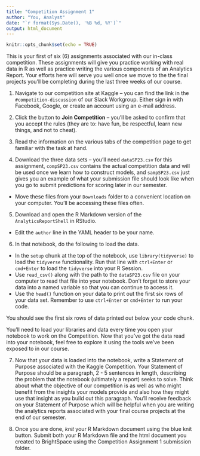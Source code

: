 ```yaml
---
title: "Competition Assignment 1"
author: "You, Analyst"
date: "`r format(Sys.Date(), '%B %d, %Y')`"
output: html_document
---
```


```r
knitr::opts_chunk$set(echo = TRUE)
```

This is your first of six (6) assignments associated with our in-class competition. These assignments will give you practice working with real data in R as well as practice writing the various components of an Analytics Report. Your efforts here will serve you well once we move to the the final projects you'll be completing during the last three weeks of our course.

1. Navigate to our competition site at Kaggle -- you can find the link in the `#competition-discussion` of our Slack Workgroup. Either sign in with Facebook, Google, or create an account using an e-mail address.

2. Click the button to **Join Competition** -- you'll be asked to confirm that you accept the rules (they are to: have fun, be respectful, learn new things, and not to cheat).

3. Read the information on the various tabs of the competition page to get familiar with the task at hand.

4. Download the three data sets -- you'll need `dataSP23.csv` for this assignment, `compSP23.csv` contains the actual competition data and will be used once we learn how to construct models, and `sampSP23.csv` just gives you an example of what your submission file should look like when you go to submit predictions for scoring later in our semester.

  + Move these files from your `Downloads` folder to a convenient location on your computer. You'll be accessing these files often.

5. Download and open the R Markdown version of the `AnalyticsReportShell` in RStudio.

  + Edit the `author` line in the YAML header to be your name.

6. In that notebook, do the following to load the data.

  + In the `setup` chunk at the top of the notebook, use `library(tidyverse)` to load the `tidyverse` functionality. Run that line with `ctrl+Enter` or `cmd+Enter` to load the `tidyverse` into your R Session.
  + Use `read_csv()` along with the path to the `dataSP23.csv` file on your computer to read that file into your notebook. Don't forget to store your data into a named variable so that you can continue to access it. 
  + Use the `head()` function on your data to print out the first six rows of your data set. Remember to use `ctrl+Enter` or `cmd+Enter` to run your code.

You should see the first six rows of data printed out below your code chunk. 

You'll need to load your libraries and data every time you open your notebook to work on the Competition. Now that you've got the data read into your notebook, feel free to explore it using the tools we've been exposed to in our course.

7. Now that your data is loaded into the notebook, write a Statement of Purpose associated with the Kaggle Competition. Your Statement of Purpose should be a paragraph, 2 - 5 sentences in length, describing the problem that the notebook (ultimately a report) seeks to solve. Think about what the objective of our competition is as well as who might benefit from the insights your models provide and also how they might use that insight as you build out this paragraph. You'll receive feedback on your Statement of Purpose which will be helpful when you are writing the analytics reports associated with your final course projects at the end of our semester.

8. Once you are done, *knit* your R Markdown document using the blue knit button.
Submit both your R Markdown file and the html document you created to BrightSpace using the Competition Assignment 1 submission folder.